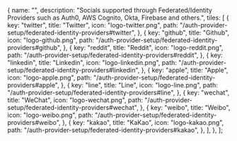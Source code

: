 
  {
    name: "",
    description: "Socials supported through Federated/Identity Providers such as Auth0, AWS Cognito, Okta, Firebase and others.",
    tiles: [
      {
        key: "twitter",
        title: "Twitter",
        icon: "logo-twitter.png",
        path: "/auth-provider-setup/federated-identity-providers#twitter",
      },
      {
        key: "github",
        title: "Github",
        icon: "logo-github.png",
        path: "/auth-provider-setup/federated-identity-providers#github",
      },
      {
        key: "reddit",
        title: "Reddit",
        icon: "logo-reddit.png",
        path: "/auth-provider-setup/federated-identity-providers#reddit",
      },
      {
        key: "linkedin",
        title: "Linkedin",
        icon: "logo-linkedin.png",
        path: "/auth-provider-setup/federated-identity-providers#linkedin",
      },
      {
        key: "apple",
        title: "Apple",
        icon: "logo-apple.png",
        path: "/auth-provider-setup/federated-identity-providers#apple",
      },
      {
        key: "line",
        title: "Line",
        icon: "logo-line.png",
        path: "/auth-provider-setup/federated-identity-providers#line",
      },
      {
        key: "wechat",
        title: "WeChat",
        icon: "logo-wechat.png",
        path: "/auth-provider-setup/federated-identity-providers#wechat",
      },
      {
        key: "weibo",
        title: "Weibo",
        icon: "logo-weibo.png",
        path: "/auth-provider-setup/federated-identity-providers#weibo",
      },
      {
        key: "kakao",
        title: "KaKao",
        icon: "logo-kakao.png",
        path: "/auth-provider-setup/federated-identity-providers#kakao",
      },
    ],
  },
];

<Tiles tileGroups={tileGroupsDataSocialViaFederated} />
